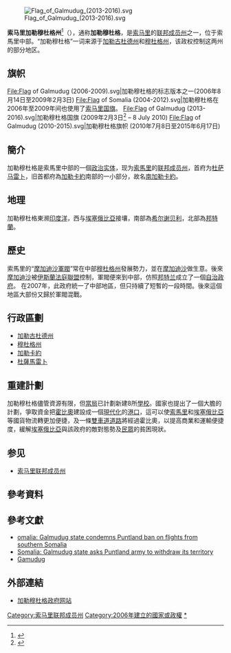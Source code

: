 {{Coord|5|30|07|N|46|22|46|E|source:kolossus-jawiki|display=title}}
{{Infobox country
|conventional_long_name = 索马里加勒穆杜格州
|common_name = 加勒穆杜格
|native_name = {{native_name|so|Dowlad Goboleedka Galmudug ee Soomaaliya}}
|image_flag = Flag of Galmudug.svg
|image_coat = Rsz emblem.jpg
|national_motto = 我的家鄉（My home state）
|national_anthem = Somalia Tosow
|image_map = LocationGalmudug2.png
|area_km2 = 46,000 
|capital = [[杜萨马雷卜|杜萨马雷卜]]
|largest_city = capital
|utc_offset = +3
|population_estimate = 1.800.000
|population_estimate_year = 2009
|population_density_km2 = 10
|official_languages = {{unbulleted list|[[索馬里語|索馬里語]]|[[英語|英語]]}}
|ethnic_groups = [[索馬里人|索馬里人]]
|religion = [[伊斯蘭教|伊斯蘭教]]
|calendar_type = [[公曆|公曆]]
|drives_on = 靠右行驶
|leader_title1 = 主席
|leader_name1 = 穆罕默德·阿里
|leader_title2 = 副主席
|leader_name2 = 哈吉·艾哈迈德
|government_type = [[單一制|單一制]]、[[軍政府|軍政府]]、[[索馬里聯邦成員州|索馬里聯邦成員州]]
|currency = [[索馬里先令|索馬里先令]]
|currency_code = SOS
|iso3166code = SOM
|cctld = [[.so|.so]]（未運作狀態）
|calling_code = [[+252|+252]]
|}}
[[File:Flag_of_Galmudug_(2013-2016).svg|thumb]]

'''索马里加勒穆杜格州'''<ref>{{Cite web |url=https://www.fmprc.gov.cn/web/gjhdq_676201/gj_676203/fz_677316/1206_678550/1206x0_678552/ |title=索马里国家概况 |accessdate=2020-02-07 |archive-date=2020-02-07 |archive-url=https://web.archive.org/web/20200207114739/https://www.fmprc.gov.cn/web/gjhdq_676201/gj_676203/fz_677316/1206_678550/1206x0_678552/ |dead-url=no }}</ref>（{{lang-so|Dowlad Goboleedka Galmudug ee Soomaaliya}}），通称'''加勒穆杜格'''，是[[索马里|索马里]]的[[索马里联邦成员州|联邦成员州]]之一，位于索馬里中部。“加勒穆杜格”一词来源于[[加勒古杜德州|加勒古杜德州]]和[[穆杜格州|穆杜格州]]，该政权控制这两州的部分地区。
==旗帜==
<gallery>
File:Flag of Galmudug (2006-2009).svg|加勒穆杜格的标志版本之一(2006年8月14日至2009年2月3日)
File:Flag of Somalia (2004-2012).svg|加勒穆杜格在2006年至2009年间也使用了[[索马里国旗|索马里国旗]]。
File:Flag of Galmudug (2013-2016).svg|加勒穆杜格国旗 (2009年2月3日<ref>{{Cite web|last=Jean-Marc|first=Merklin|title=w.ethnia.org|url=http://w.ethnia.org/polity.php?ASK_CODE=GX__&ASK_YY=2009&ASK_MM=9&ASK_DD=30&SL=en|access-date=2020-11-25|website=w.ethnia.org|archive-date=2022-01-19|archive-url=https://web.archive.org/web/20220119214538/http://w.ethnia.org/polity.php?ASK_CODE=GX__&ASK_YY=2009&ASK_MM=9&ASK_DD=30&SL=en}}</ref> – 8 July 2010)
File:Flag of Galmudug (2010-2015).svg|加勒穆杜格旗帜 (2010年7月8日至2015年6月17日)
</gallery>

==簡介==
加勒穆杜格是索馬里中部的一個[[政治实体|政治实体]]，现为[[索馬里|索馬里]]的[[索马里联邦成员州|联邦成员州]]，首府为[[杜萨马雷卜|杜萨马雷卜]]，旧首都府為[[加勒卡約|加勒卡約]]南部的一小部分，故名[[加勒卡約|南加勒卡約]]。

==地理==
加勒穆杜格東濒[[印度洋|印度洋]]，西与[[埃塞俄比亞|埃塞俄比亞]]接壤，南部為[[希尔谢贝利|希尔谢贝利]]，北部為[[邦特蘭|邦特蘭]]。

==歷史==
索馬里的“[[摩加迪沙軍閥|摩加迪沙軍閥]]”常在中部[[穆杜格州|穆杜格州]]發展勢力，並在[[摩加迪沙|摩加迪沙]]做生意。後來[[摩加迪沙|摩加迪沙]]被[[伊斯蘭法庭聯盟|伊斯蘭法庭聯盟]]控制，軍閥便來到中部，仿照[[邦特兰|邦特兰]]成立了一個[[自治政府|自治政府]]。 在2007年，此政府統一了中部地區，但只持續了短暫的一段時間。後來這個地區大部份又歸於軍閥混戰。

==行政區劃==
*[[加勒古杜德州|加勒古杜德州]]
*[[穆杜格州|穆杜格州]]
*[[加勒卡約|加勒卡約]]
*[[杜薩馬雷卜|杜薩馬雷卜]]

==重建計劃==
加勒穆杜格儘管資源有限，但[[當局|當局]]已計劃新建8所[[學校|學校]]。國家也提出了一個大膽的計劃，爭取資金把[[霍比奧|霍比奧]]建設成一個[[現代化|現代化]]的[[港口|港口]]，這可以使[[索馬里|索馬里]]和[[埃塞俄比亞|埃塞俄比亞]]等國貨物流轉更加便捷，及一條[[雙車道道路|雙車道道路]]將經過霍比奧，以提高商業和運輸便捷度，緩解[[埃塞俄比亞|埃塞俄比亞]]與該政府的敵對態勢及[[民眾|民眾]]的貧困現狀。

== 参见 ==
* [[索马里联邦成员州|索马里联邦成员州]]

==參考資料==
{{reflist}}

==參考文獻==
*[https://web.archive.org/web/20110522105916/http://www.somalinet.com/news/world/Somalia/4121 omalia: Galmudug state condemns Puntland ban on flights from southern Somalia]
*[http://www.shabelle.net/news/index.php?archive=1 Somalia: Galmudug state asks Puntland army to withdraw its territory]{{Wayback|url=http://www.shabelle.net/news/index.php?archive=1 |date=20110625035426 }}
*[https://web.archive.org/web/20141217104421/http://galmudug.com/ Gamudug]

== 外部連結 ==
* [https://web.archive.org/web/20141217104421/http://galmudug.com/ 加勒穆杜格政府网站]

{{索马里行政区划}}

[[Category:索马里联邦成员州|Category:索马里联邦成员州]]
[[Category:2006年建立的國家或政權|Category:2006年建立的國家或政權]]
[[Category:加勒穆杜格|*]]